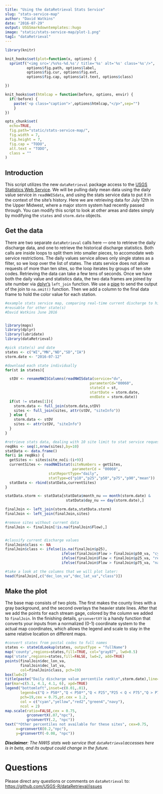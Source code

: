 ```yaml
---
title: "Using the dataRetrieval Stats Service"
slug: "stats-service-map"
author: "David Watkins"
date: "2016-07-29"
output: USGSmarkdowntemplates::hugo
image: "static/stats-service-map/plot-1.png"
tag1: "dataRetrieval"
---
```

```r
library(knitr)

knit_hooks$set(plot=function(x, options) {
  sprintf("<img src='/%s%s-%d.%s'/ title='%s' alt='%s' class='%s'/>",
          options$fig.path, options$label,
          options$fig.cur, options$fig.ext,
          options$fig.cap, options$alt.text, options$class)

})

knit_hooks$set(htmlcap = function(before, options, envir) {
  if(!before) {
    paste('<p class="caption">',options$htmlcap,"</p>",sep="")
    }
})

opts_chunk$set(
  echo=TRUE,
  fig.path="static/stats-service-map/",
  fig.width = 7,
  fig.height = 7,
  fig.cap = "TODO",
  alt.text = "TODO",
  class = ""
)
```

## Introduction

This script utilizes the new `dataRetrieval` package access to the [USGS Statistics Web Service](http://waterservices.usgs.gov/rest/Statistics-Service.html).  We will be pulling daily mean data using the daily value service in `readNWISdata`, and using the stats service data to put it in the context of the site's history.  Here we are retrieving data for July 12th in the Upper Midwest, where a major storm system had recently passed through. You can modify this script to look at other areas and dates simply by modifying the `states` and `storm.date` objects.

## Get the data

There are two separate `dataRetrieval` calls here — one to retrieve the daily discharge data, and one to retrieve the historical discharge statistics.  Both calls are inside loops to split them into smaller pieces, to accomodate web service restrictions.  The daily values service allows only single states as a filter, so we loop over the list of states. The stats service does not allow requests of more than ten sites, so the loop iterates by groups of ten site codes.  Retrieving the data can take a few tens of seconds.  Once we have both the daily value and statistics data, the two data frames are joined by site number via [dplyr's](https://cran.rstudio.com/web/packages/dplyr/vignettes/introduction.html) `left_join` function.  We use a [pipe](https://cran.r-project.org/web/packages/magrittr/vignettes/magrittr.html) to send the output of the join to `na.omit()` function.  Then we add a column to the final data frame to hold the color value for each station.    
  
```r
#example stats service map, comparing real-time current discharge to history for each site
#reusable for other state(s)
#David Watkins June 2016


library(maps)
library(dplyr)
library(lubridate)
library(dataRetrieval)

#pick state(s) and date
states <- c("WI","MN","ND","SD","IA")
storm.date <- "2016-07-12"

#download each state individually
for(st in states){

  stDV <- renameNWISColumns(readNWISdata(service="dv",
                                       parameterCd="00060",
                                       stateCd = st,
                                       startDate = storm.date,
                                       endDate = storm.date))
  if(st != states[1]){
    storm.data <- full_join(storm.data,stDV)
    sites <- full_join(sites, attr(stDV, "siteInfo"))
  } else {
    storm.data <- stDV
    sites <- attr(stDV, "siteInfo")
  }
}

#retrieve stats data, dealing with 10 site limit to stat service requests
reqBks <- seq(1,nrow(sites),by=10)
statData <- data.frame()
for(i in reqBks) {
  getSites <- sites$site_no[i:(i+9)]
  currentSites <- readNWISstat(siteNumbers = getSites,
                               parameterCd = "00060", 
                    statReportType="daily",
                    statType=c("p10","p25","p50","p75","p90","mean"))
  statData <- rbind(statData,currentSites)
}

statData.storm <- statData[statData$month_nu == month(storm.date) & 
                            statData$day_nu == day(storm.date),]

finalJoin <- left_join(storm.data,statData.storm)
finalJoin <- left_join(finalJoin,sites) 

#remove sites without current data 
finalJoin <- finalJoin[!is.na(finalJoin$Flow),] 


#classify current discharge values
finalJoin$class <- NA
finalJoin$class <- ifelse(is.na(finalJoin$p25), 
                          ifelse(finalJoin$Flow > finalJoin$p50_va, "cyan","yellow"),
                          ifelse(finalJoin$Flow < finalJoin$p25_va, "red2",
                          ifelse(finalJoin$Flow > finalJoin$p75_va, "navy","green4")))

#take a look at the columns that we will plot later:
head(finalJoin[,c("dec_lon_va","dec_lat_va","class")])
```

## Make the plot
The base map consists of two plots.  The first makes the county lines with a gray background, and the second overlays the heavier state lines.  After that we add the points for each stream gage, colored by the column we added to `finalJoin`.  In the finishing details, `grconvertXY` is a handy function that converts your inputs from a normalized (0-1) coordinate system to the actual map coordinates, which allows the legend and scale to stay in the same relative location on different maps. 

```r
#convert states from postal codes to full names
states <- stateCdLookup(states, outputType = "fullName")
map('county',regions=states,fill=TRUE, col="gray87", lwd=0.5)
map('state',regions=states,fill=FALSE, lwd=2, add=TRUE)
points(finalJoin$dec_lon_va,
       finalJoin$dec_lat_va,
       col=finalJoin$class, pch=19)
box(lwd=2)
title(paste("Daily discharge value percentile rank\n",storm.date),line=1)
par(mar=c(5.1, 4.1, 4.1, 6), xpd=TRUE)
legend("bottomleft",inset=c(0.01,.01),
       legend=c("Q > P50*","Q < P50*","Q < P25","P25 < Q < P75","Q > P75"),
       pch=19,cex = 0.75,pt.cex = 1.2,
       col = c("cyan","yellow","red2","green4","navy"),
       ncol = 2)
map.scale(ratio=FALSE,cex = 0.75,
          grconvertX(.07,"npc"), 
          grconvertY(.2, "npc"))
text("*Other percentiles not available for these sites", cex=0.75,
     x=grconvertX(0.2,"npc"), 
     y=grconvertY(-0.08, "npc"))
```
_**Disclaimer**: The NWIS stats web service that `dataRetrieval`accesses here is in beta, and its output could change in the future._  

# Questions

Please direct any questions or comments on `dataRetrieval` to:
[https://github.com/USGS-R/dataRetrieval/issues](https://github.com/USGS-R/dataRetrieval/issues)